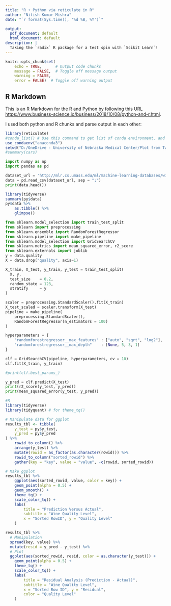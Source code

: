 ---
title: "R + Python via reticulate in R"
author: "Nitish Kumar Mishra"
date: "`r format(Sys.time(), '%d %B, %Y')`"

output:
  pdf_document: default
  html_document: default
description: |
  Taking the `radix` R package for a test spin with `Scikit Learn`!
---

```{r setup, include=FALSE}
knitr::opts_chunk$set(
    echo = TRUE,      # Output code chunks
    message = FALSE,  # Toggle off message output 
    warning = FALSE,
    error = FALSE)  # Toggle off warning output
```

## R Markdown

This is an R Markdown for the R and Python by following this URL <https://www.business-science.io/business/2018/10/08/python-and-r.html>.

I used both python and R chunks and parse output in each other:

```{r}
library(reticulate)
#conda_list() # Use this command to get list of conda environment, and select python from the list.
use_condaenv("anaconda3")
setwd("D:/OneDrive - University of Nebraska Medical Center/Plot from Twitter")
#summary(cars)
```

```{python}
import numpy as np
import pandas as pd

dataset_url = 'http://mlr.cs.umass.edu/ml/machine-learning-databases/wine-quality/winequality-red.csv'
data = pd.read_csv(dataset_url, sep = ";")
print(data.head())
```
```{r}
library(tidyverse)
summary(py$data)
py$data %>% 
    as.tibble() %>%
    glimpse()
```

```{python}
from sklearn.model_selection import train_test_split
from sklearn import preprocessing
from sklearn.ensemble import RandomForestRegressor
from sklearn.pipeline import make_pipeline
from sklearn.model_selection import GridSearchCV
from sklearn.metrics import mean_squared_error, r2_score
from sklearn.externals import joblib
y = data.quality
X = data.drop("quality", axis=1)

X_train, X_test, y_train, y_test = train_test_split(
  X, y,
  test_size    = 0.2,
  random_state = 123,
  stratify     = y
)
```

```{python}
scaler = preprocessing.StandardScaler().fit(X_train)  
X_test_scaled = scaler.transform(X_test)
pipeline = make_pipeline(
    preprocessing.StandardScaler(),
    RandomForestRegressor(n_estimators = 100)
)
```
```{python}
hyperparameters = {
    "randomforestregressor__max_features" : ["auto", "sqrt", "log2"],
    "randomforestregressor__max_depth"    : [None, 5, 3, 1]
}

clf = GridSearchCV(pipeline, hyperparameters, cv = 10)
clf.fit(X_train, y_train)

#print(clf.best_params_)
```
```{python}
y_pred = clf.predict(X_test)
print(r2_score(y_test, y_pred))
print(mean_squared_error(y_test, y_pred))
```

```{r}
#R 
library(tidyverse)
library(tidyquant) # for theme_tq()

# Manipulate data for ggplot
results_tbl <- tibble(
    y_test = py$y_test,
    y_pred = py$y_pred
) %>%
    rowid_to_column() %>%
    arrange(y_test) %>%
    mutate(rowid = as_factor(as.character(rowid))) %>%
    rowid_to_column("sorted_rowid") %>%
    gather(key = "key", value = "value", -c(rowid, sorted_rowid)) 

# Make ggplot
results_tbl %>%
    ggplot(aes(sorted_rowid, value, color = key)) +
    geom_point(alpha = 0.5) +
    geom_smooth() + 
    theme_tq() +
    scale_color_tq() +
    labs(
        title = "Prediction Versus Actual",
        subtitle = "Wine Quality Level",
        x = "Sorted RowID", y = "Quality Level"
    )
```
```{r}
results_tbl %>%
  # Manipulation
  spread(key, value) %>%
  mutate(resid = y_pred - y_test) %>%
  # Plot
  ggplot(aes(sorted_rowid, resid, color = as.character(y_test))) +
    geom_point(alpha = 0.5) +
    theme_tq() +
    scale_color_tq() +
    labs(
        title = "Residual Analysis (Prediction - Actual)",
        subtitle = "Wine Quality Level",
        x = "Sorted Row ID", y = "Residual",
        color = "Quality Level"
    )
```


